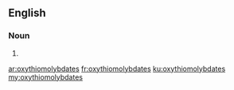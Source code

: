==English==

===Noun===
{{head|en|plural}}

# {{plural of|oxythiomolybdate|lang=en|nocat=1}}

[[ar:oxythiomolybdates]]
[[fr:oxythiomolybdates]]
[[ku:oxythiomolybdates]]
[[my:oxythiomolybdates]]